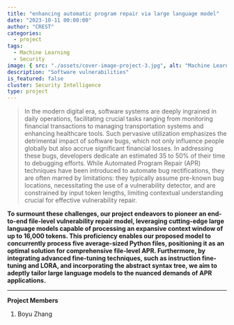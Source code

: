 ```yaml
---
title: "enhancing automatic program repair via large language model"
date: "2023-10-11 00:00:00"
author: "CREST"
categories:
  - project
tags:
  - Machine Learning
  - Security
image: { src: "./assets/cover-image-project-3.jpg", alt: "Machine Learning" }
description: "Software vulnerabilities"
is_featured: false
cluster: Security Intelligence
type: project
---
```


> In the modern digital era, software systems are deeply ingrained in daily operations, facilitating crucial tasks ranging from monitoring financial transactions to managing transportation systems and enhancing healthcare tools. Such pervasive utilization emphasizes the detrimental impact of software bugs, which not only influence people globally but also accrue significant financial losses. In addressing these bugs, developers dedicate an estimated 35 to 50% of their time to debugging efforts. While Automated Program Repair (APR) techniques have been introduced to automate bug rectifications, they are often marred by limitations: they typically assume pre-known bug locations, necessitating the use of a vulnerability detector, and are constrained by input token lengths, limiting contextual understanding crucial for effective vulnerability repair.

**To surmount these challenges, our project endeavors to pioneer an end-to-end file-level vulnerability repair model, leveraging cutting-edge large language models capable of processing an expansive context window of up to 16,000 tokens. This proficiency enables our proposed model to concurrently process five average-sized Python files, positioning it as an optimal solution for comprehensive file-level APR. Furthermore, by integrating advanced fine-tuning techniques, such as instruction fine-tuning and LORA, and incorporating the abstract syntax tree, we aim to adeptly tailor large language models to the nuanced demands of APR applications.**

---

**Project Members**

1. Boyu Zhang